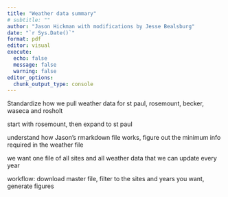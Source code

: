 ```yaml
---
title: "Weather data summary"
# subtitle: ""
author: "Jason Hickman with modifications by Jesse Bealsburg"
date: "`r Sys.Date()`"
format: pdf
editor: visual
execute:
  echo: false
  message: false
  warning: false
editor_options: 
  chunk_output_type: console
---
```


Standardize how we pull weather data for st paul, rosemount, becker, waseca and rosholt

start with rosemount, then expand to st paul

understand how Jason's rmarkdown file works, figure out the minimum info required in the weather file

we want one file of all sites and all weather data that we can update every year

workflow: download master file, filter to the sites and years you want, generate figures
